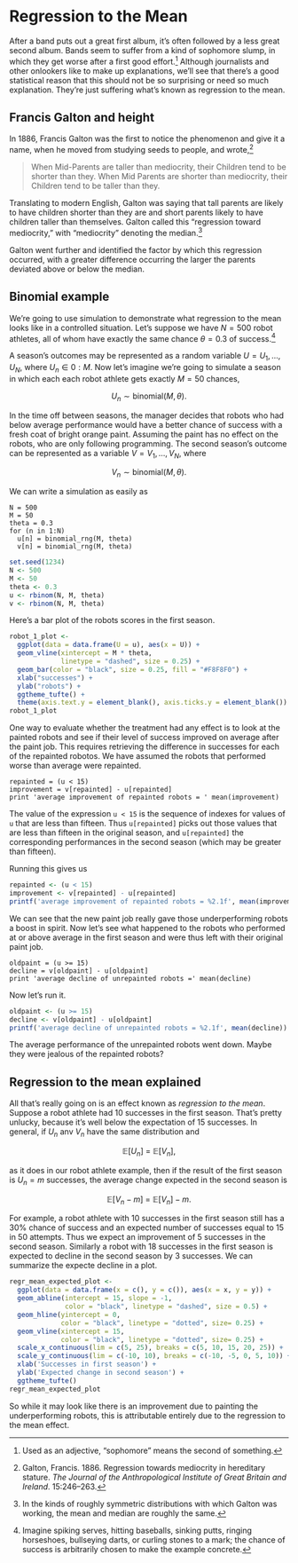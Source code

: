 # Regression to the Mean

After a band puts out a great first album, it's often followed by a
less great second album.  Bands seem to suffer from a kind of
sophomore slump, in which they get worse after a first good
effort.^[Used as an adjective, "sophomore" means the second of
something.]  Although journalists and other onlookers like to make up
explanations, we'll see that there's a good statistical reason that
this should not be so surprising or need so much explanation.  They're
just suffering what's known as regression to the mean.

## Francis Galton and height

In 1886, Francis Galton was the first to notice the phenomenon and
give it a name, when he moved from studying seeds to people, and
wrote,^[Galton, Francis. 1886. Regression towards mediocrity in
hereditary stature.  *The Journal of the Anthropological Institute of
Great Britain and Ireland*. 15:246--263.]

> When Mid-Parents are taller than mediocrity, their Children tend to
  be shorter than they.  When Mid Parents are shorter than mediocrity,
  their Children tend to be taller than they.

Translating to modern English, Galton was saying that tall parents are
likely to have children shorter than they are and short parents likely
to have children taller than themselves.  Galton called this
"regression toward mediocrity," with "mediocrity" denoting the
median.^[In the kinds of roughly symmetric distributions with which
Galton was working, the mean and median are roughly the same.]

Galton went further and identified the factor by which this regression
occurred, with a greater difference occurring the larger the parents
deviated above or below the median.


## Binomial example

We're going to use simulation to demonstrate what regression to the
mean looks like in a controlled situation.  Let's suppose we have $N =
500$ robot athletes, all of whom have exactly the same chance $\theta
= 0.3$ of success.^[Imagine spiking serves, hitting baseballs, sinking
putts, ringing horseshoes, bullseying darts, or curling stones to a
mark; the chance of success is arbitrarily chosen to make the example
concrete.]

A season's outcomes may be represented as a random variable $U = U_1,
\ldots, U_N$, where $U_n \in 0:M$.  Now let's imagine we're going to
simulate a season in which each each robot athlete gets exactly $M =
50$ chances,

$$
U_n \sim \mbox{binomial}(M, \theta).
$$

In the time off between seasons, the manager decides that robots who
had below average performance would have a better chance of success
with a fresh coat of bright orange paint.  Assuming the paint has no
effect on the robots, who are only following programming.  The second
season's outcome can be represented as a variable $V = V_1, \ldots, V_N$, where

$$
V_n \sim \mbox{binomial}(M, \theta).
$$



We can write a simulation as easily as

```
N = 500
M = 50
theta = 0.3
for (n in 1:N)
  u[n] = binomial_rng(M, theta)
  v[n] = binomial_rng(M, theta)
```

```r
set.seed(1234)
N <- 500
M <- 50
theta <- 0.3
u <- rbinom(N, M, theta)
v <- rbinom(N, M, theta)
```

Here's a bar plot of the robots scores in the first season.

```r

robot_1_plot <-
  ggplot(data = data.frame(U = u), aes(x = U)) +
  geom_vline(xintercept = M * theta, 
             linetype = "dashed", size = 0.25) +
  geom_bar(color = "black", size = 0.25, fill = "#F8F8F0") +
  xlab("successes") +
  ylab("robots") +
  ggtheme_tufte() +
  theme(axis.text.y = element_blank(), axis.ticks.y = element_blank())
robot_1_plot  
```

One way to evaluate whether the treatment had any effect is to look at
the painted robots and see if their level of success improved on
average after the paint job.  This requires retrieving the difference
in successes for each of the repainted robotos.  We have assumed the
robots that performed worse than average were repainted.

```
repainted = (u < 15)
improvement = v[repainted] - u[repainted]
print 'average improvement of repainted robots = ' mean(improvement)
```

The value of the expression `u < 15` is the sequence of indexes for
values of `u` that are less than fifteen.  Thus `u[repainted]` picks
out those values that are less than fifteen in the original season,
and `u[repainted]` the corresponding performances in the second season
(which may be greater than fifteen).

Running this gives us

```r
repainted <- (u < 15)
improvement <- v[repainted] - u[repainted]
printf('average improvement of repainted robots = %2.1f', mean(improvement))
```

We can see that the new paint job really gave those underperforming
robots a boost in spirit.  Now let's see what happened to the robots
who performed at or above average in the first season and were thus
left with their original paint job.

```
oldpaint = (u >= 15)
decline = v[oldpaint] - u[oldpaint]
print 'average decline of unrepainted robots =' mean(decline)
```

Now let's run it.

```r
oldpaint <- (u >= 15)
decline <- v[oldpaint] - u[oldpaint]
printf('average decline of unrepainted robots = %2.1f', mean(decline))
```

The average performance of the unrepainted robots went down.  Maybe
they were jealous of the repainted robots?

## Regression to the mean explained

All that's really going on is an effect known as *regression to the
mean*.  Suppose a robot athlete had 10 successes in the first
season. That's pretty unlucky, because it's well below the expectation
of 15 successes.  In general, if $U_n$ anv $V_n$ have the same
distribution and

$$
\mathbb{E}[U_n] \ = \ \mathbb{E}[V_n],
$$

as it does in our robot athlete example, then if the result of the
first season is $U_n = m$ successes, the average change expected in
the second season is

$$
\mathbb{E}[V_n - m]
\ = \ \mathbb{E}[V_n] - m.
$$

For example, a robot athlete with 10 successes in the first season
still has a 30% chance of success and an expected number of successes
equal to 15 in 50 attempts.  Thus we expect an improvement of 5
successes in the second season.  Similarly a robot with 18 successes
in the first season is expected to decline in the second season by 3
successes.  We can summarize the expecte decline in a plot.

```r

regr_mean_expected_plot <-
  ggplot(data = data.frame(x = c(), y = c()), aes(x = x, y = y)) +
  geom_abline(intercept = 15, slope = -1,
              color = "black", linetype = "dashed", size = 0.5) +
  geom_hline(yintercept = 0,
             color = "black", linetype = "dotted", size= 0.25) +
  geom_vline(xintercept = 15,
             color = "black", linetype = "dotted", size= 0.25) +
  scale_x_continuous(lim = c(5, 25), breaks = c(5, 10, 15, 20, 25)) +
  scale_y_continuous(lim = c(-10, 10), breaks = c(-10, -5, 0, 5, 10)) +
  xlab('Successes in first season') +
  ylab('Expected change in second season') +
  ggtheme_tufte()
regr_mean_expected_plot
```

So while it may look like there is an improvement due to painting the
underperforming robots, this is attributable entirely due to the
regression to the mean effect.





